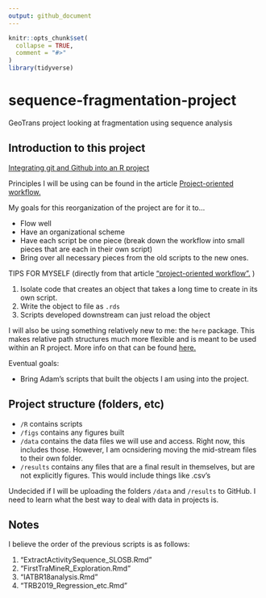 ```yaml
---
output: github_document
---
```


<!-- README.md is generated from README.Rmd. Please edit that file -->


```r
knitr::opts_chunk$set(
  collapse = TRUE,
  comment = "#>"
)
library(tidyverse)
```

# sequence-fragmentation-project
GeoTrans project looking at fragmentation using sequence analysis


## Introduction to this project 
[Integrating git and Github into an R project](https://happygitwithr.com/)



Principles I will be using can be found in the article [Project-oriented workflow.](https://www.tidyverse.org/articles/2017/12/workflow-vs-script/)


My goals for this reorganization of the project are for it to...

* Flow well
* Have an organizational scheme
* Have each script be one piece (break down the workflow into small pieces that are each in their own script)
* Bring over all necessary pieces from the old scripts to the new ones. 


TIPS FOR MYSELF (directly from that article ["project-oriented workflow".](https://www.tidyverse.org/articles/2017/12/workflow-vs-script/)
)

1. Isolate code that creates an object that takes a long time to create in its own script.
2. Write the object to file as `.rds` 
3. Scripts developed downstream can just reload the object 



I will also be using something relatively new to me: the `here` package. This makes relative path structures much more flexible and is meant to be used within an R project. More info on that can be found [here.](https://github.com/jennybc/here_here)


Eventual goals:

* Bring Adam's scripts that built the objects I am using into the project. 


## Project structure (folders, etc)

* `/R` contains scripts
* `/figs` contains any figures built
* `/data` contains the data files we will use and access. Right now, this includes those. However, I am ocnsidering moving the mid-stream files to their own folder. 
* `/results` contains any files that are a final result in themselves, but are not explicitly figures. This would include things like .csv's 

Undecided if I will be uploading the folders `/data` and `/results` to GitHub. I need to learn what the best way to deal with data in projects is.


## Notes

I believe the order of the previous scripts is as follows:

1. "ExtractActivitySequence_SLOSB.Rmd"
2. "FirstTraMineR_Exploration.Rmd"
3. "IATBR18analysis.Rmd"
4. "TRB2019_Regression_etc.Rmd"


